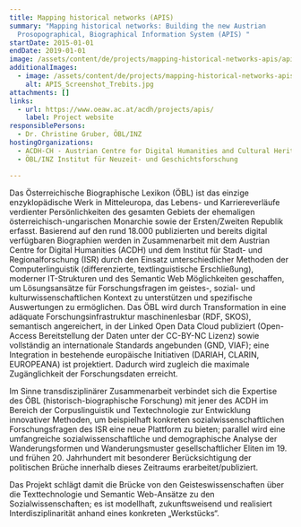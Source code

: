 ```yaml
---
title: Mapping historical networks (APIS)
summary: "Mapping historical networks: Building the new Austrian
  Prosopographical, Biographical Information System (APIS) "
startDate: 2015-01-01
endDate: 2019-01-01
image: /assets/content/de/projects/mapping-historical-networks-apis/apis_screenshot1.jpg
additionalImages:
  - image: /assets/content/de/projects/mapping-historical-networks-apis/additionalImages/APIS_Screenshot_Trebits.jpg
    alt: APIS_Screenshot_Trebits.jpg
attachments: []
links:
  - url: https://www.oeaw.ac.at/acdh/projects/apis/
    label: Project website
responsiblePersons:
  - Dr. Christine Gruber, ÖBL/INZ
hostingOrganizations:
  - ACDH-CH - Austrian Centre for Digital Humanities and Cultural Heritage
  - ÖBL/INZ Institut für Neuzeit- und Geschichtsforschung

---
```

Das Österreichische Biographische Lexikon (ÖBL) ist das einzige enzyklopädische Werk in Mitteleuropa, das Lebens- und Karriereverläufe verdienter Persönlichkeiten des gesamten Gebiets der ehemaligen österreichisch-ungarischen Monarchie sowie der Ersten/Zweiten Republik erfasst. Basierend auf den rund 18.000 publizierten und bereits digital verfügbaren Biographien werden in Zusammenarbeit mit dem Austrian Centre for Digital Humanities (ACDH) und dem Institut für Stadt- und Regionalforschung (ISR) durch den Einsatz unterschiedlicher Methoden der Computerlinguistik (differenzierte, textlinguistische Erschließung), moderner IT-Strukturen und des Semantic Web Möglichkeiten geschaffen, um Lösungsansätze für Forschungsfragen im geistes-, sozial- und kulturwissenschaftlichen Kontext zu unterstützen und spezifische Auswertungen zu ermöglichen. Das ÖBL wird durch Transformation in eine adäquate Forschungsinfrastruktur maschinenlesbar (RDF, SKOS), semantisch angereichert, in der Linked Open Data Cloud publiziert (Open-Access Bereitstellung der Daten unter der CC-BY-NC Lizenz) sowie vollständig an internationale Standards angebunden (GND, VIAF); eine Integration in bestehende europäische Initiativen (DARIAH, CLARIN, EUROPEANA) ist projektiert. Dadurch wird zugleich die maximale Zugänglichkeit der Forschungsdaten erreicht.

Im Sinne transdisziplinärer Zusammenarbeit verbindet sich die Expertise des ÖBL (historisch-biographische Forschung) mit jener des ACDH im Bereich der Corpuslinguistik und Textechnologie zur Entwicklung innovativer Methoden, um beispielhaft konkreten sozialwissenschaftlichen Forschungsfragen des ISR eine neue Plattform zu bieten; parallel wird eine umfangreiche sozialwissenschaftliche und demographische Analyse der Wanderungsformen und Wanderungsmuster gesellschaftlicher Eliten im 19. und frühen 20. Jahrhundert mit besonderer Berücksichtigung der politischen Brüche innerhalb dieses Zeitraums erarbeitet/publiziert.

Das Projekt schlägt damit die Brücke von den Geisteswissenschaften über die Texttechnologie und Semantic Web-Ansätze zu den Sozialwissenschaften; es ist modellhaft, zukunftsweisend und realisiert Interdisziplinarität anhand eines konkreten „Werkstücks“.